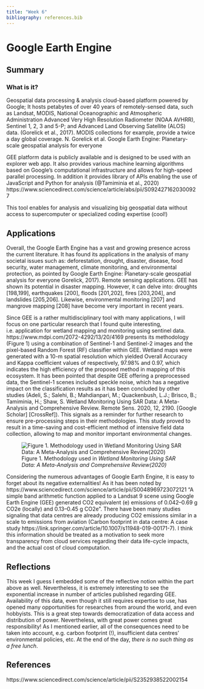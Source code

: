 ```yaml
---
title: "Week 6"
bibliography: references.bib
---
```


# Google Earth Engine

## Summary

### What is it?

Geospatial data processing & analysis cloud-based platform powered by Google; It hosts petabytes of over 40 years of remotely-sensed data, such as Landsat, MODIS, National Oceanographic and Atmospheric Administration Advanced Very High Resolution Radiometer (NOAA AVHRR), Sentinel 1, 2, 3 and 5-P; and Advanced Land Observing Satellite (ALOS) data. (Gorelick et al., 2017). MODIS collections for example, provide a twice a day global coverage. N. Gorelick et al. Google Earth Engine: Planetary-scale geospatial analysis for everyone

GEE platform data is publicly available and is designed to be used with an explorer web app. It also provides various machine learning algorithms based on Google's computational infrastructure and allows for high-speed parallel processing. In addition it provides library of APIs enabling the use of JavaScript and Python for analysis (@Tamiminia et al., 2020) https://www.sciencedirect.com/science/article/abs/pii/S0924271620300927

This tool enables for analysis and visualizing big geospatial data without access to supercomputer or specialized coding expertise (cool!)

## Applications

Overall, the Google Earth Engine has a vast and growing presence across the current literature. It has found its applications in the analysis of many societal issues such as: deforestation, drought, disaster, disease, food security, water management, climate monitoring, and environmental protection, as pointed by Google Earth Engine: Planetary-scale geospatial analysis for everyone Gorelick, 2017). Remote sensing applications. GEE has shown its potential in disaster mapping. However, it can delve into: droughts \[198,199\], earthquakes \[200\], floods \[201,202\], fires \[203,204\], and landslides \[205,206\]. Likewise, environmental monitoring \[207\] and mangrove mapping \[208\] have become very important in recent years.

Since GEE is a rather multidisciplinary tool with many applications, I will focus on one particular research that I found quite interesting, i.e. application for wetland mapping and monitoring using sentinel data. https://www.mdpi.com/2072-4292/13/20/4169 presents its methodology (Figure 1) using a combination of Sentinel-1 and Sentinel-2 images and the pixel-based Random Forest (RF) classifier within GEE. Wetland maps were generated with a 10-m spatial resolution which yielded Overall Accuracy and Kappa coefficient values of respectively, 97.98% and 0.97, which indicates the high efficiency of the proposed method in mapping of this ecosystem. It has been pointed that despite GEE offering a preprocessed data, the Sentinel-1 scenes included speckle noise, which has a negative impact on the classification results as it has been concluded by other studies (Adeli, S.; Salehi, B.; Mahdianpari, M.; Quackenbush, L.J.; Brisco, B.; Tamiminia, H.; Shaw, S. Wetland Monitoring Using SAR Data: A Meta-Analysis and Comprehensive Review. Remote Sens. 2020, 12, 2190. \[Google Scholar\] \[CrossRef\]). This signals as a reminder for further research to ensure pre-processing steps in their methodologies. This study proved to result in a time-saving and cost-efficient method of intensive field data collection, allowing to map and monitor important environmental changes.

![Figure 1. Methodology used in *Wetland Monitoring Using SAR Data: A Meta-Analysis and Comprehensive Review(2020)*](images/wetland.png)

Considering the numerous advantages of Google Earth Engine, it is easy to forget about its negative externalities! As it has been noted by https://www.sciencedirect.com/science/article/pii/S0048969723072121 "A simple band arithmetic function applied to a Landsat 9 scene using Google Earth Engine (GEE) generated CO2 equivalent (e) emissions of 0.042--0.69 g CO2e (locally) and 0.13--0.45 g CO2e". There have been many studies signaling that data centres are already producing CO2 emissions similar in a scale to emissions from aviation (Carbon footprint in data centre: A case study https://link.springer.com/article/10.1007/s11948-019-00171-7). I think this information should be treated as a motivation to seek more transparency from cloud services regarding their data life-cycle impacts, and the actual cost of cloud computation.

## Reflections

This week I guess I embedded some of the reflective notion within the part above as well. Nevertheless, it is extremely interesting to see the exponential increase in number of articles published regarding GEE. Availability of this data, even though it still requires expertise to use, has opened many opportunities for researches from around the world, and even hobbyists. This is a great step towards democratization of data access and distribution of power. Nevertheless, with great power comes great responsibility! As I mentioned earlier, all of the consequences need to be taken into account, e.g. carbon footprint (!), insufficient data centres' environmental policies, etc. At the end of the day, *there is no such thing as a free lunch*.

## References

https://www.sciencedirect.com/science/article/pii/S2352938522002154

